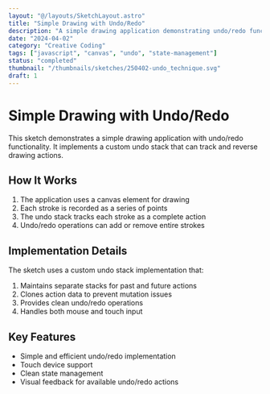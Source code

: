 ```yaml
---
layout: "@/layouts/SketchLayout.astro"
title: "Simple Drawing with Undo/Redo"
description: "A simple drawing application demonstrating undo/redo functionality using a custom undo stack implementation"
date: "2024-04-02"
category: "Creative Coding"
tags: ["javascript", "canvas", "undo", "state-management"]
status: "completed"
thumbnail: "/thumbnails/sketches/250402-undo_technique.svg"
draft: 1
---
```



# Simple Drawing with Undo/Redo

This sketch demonstrates a simple drawing application with undo/redo functionality. It implements a custom undo stack that can track and reverse drawing actions.

<div class="interactive-component">
  <UndoTechniqueSketch />
</div>

## How It Works

1. The application uses a canvas element for drawing
2. Each stroke is recorded as a series of points
3. The undo stack tracks each stroke as a complete action
4. Undo/redo operations can add or remove entire strokes

## Implementation Details

The sketch uses a custom undo stack implementation that:

1. Maintains separate stacks for past and future actions
2. Clones action data to prevent mutation issues
3. Provides clean undo/redo operations
4. Handles both mouse and touch input

## Key Features

- Simple and efficient undo/redo implementation
- Touch device support
- Clean state management
- Visual feedback for available undo/redo actions
